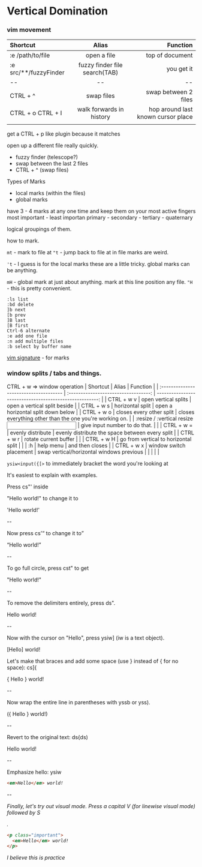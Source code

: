 # Vertical Domination

### vim movement


| Shortcut              |             Alias             |                           Function |
| :-------------------- | :---------------------------: | ---------------------------------: |
| :e /path/to/file      |          open a file          |                    top of document |
| :e src/**/fuzzyFinder | fuzzy finder file search(TAB) |                         you get it |
| --                    |              --               |                                 -- |
| CTRL + ^              |          swap files           |               swap between 2 files |
| CTRL + o CTRL + I     |   walk forwards in history    | hop around last known cursor place |
|                       |                               |                                    |


get a CTRL + p like plugin because it matches

open up a different file really quickly.
- fuzzy finder (telescope?)
- swap between the last 2 files
- CTRL + ^ (swap files)


Types of Marks
- local marks (within the files)
- global marks

have 3 - 4 marks at any one time and keep them on your most active fingers
most important - least importan
primary - secondary - tertiary - quaternary

logical groupings of them.

how to mark.

`mt` - mark to file at <t>
`"t` - jump back to file at <t>
in file marks are weird.

`'t` - I guess is for the local marks these are a little tricky.
global marks can be anything.

`mH` - global mark at just about anything. mark at this line position any file.
`"H` - this is pretty convenient.


```
:ls list
:bd delete
]b next
[b prev
]B last
[B first
Ctrl-6 alternate
:e add one file
:n add multiple files
:b select by buffer name
```

[vim signature](https://github.com/kshenoy/vim-signature) - for marks


### window splits / tabs and things.
CTRL + w => window operation
| Shortcut                               |                Alias                 |                                                Function |
| :------------------------------------- | :----------------------------------: | ------------------------------------------------------: |
| CTRL + w v                             |         open vertical splits         |                            open a vertical split beside |
| CTRL + w s                             |           horizontal split           |                      open a horizontal split down below |
| CTRL + w o                             |       closes every other split       | closes everything other than the one you're working on. |
| :resize / :vertical resize <input no.> |    give input number to do that.     |                                                         |
| CTRL + w =                             |          evenly distribute           |         evenly distribute the space between every split |
| CTRL + w r                             |        rotate current buffer         |                                                         |
| CTRL + w H                             | go from vertical to horizontal split |                                                         |
| :h                                     |              help menu               |                                         and then closes |
| CTRL + w x                             |       window switch placement        |               swap vertical/horizontal windows previous |
|                                        |                                      |                                                         |



`ysiw<input({[>` to immediately bracket the word you're looking at



It's easiest to explain with examples.

Press cs"' inside

"Hello world!" to change it to

'Hello world!'

--

Now press cs'<q> to change it to

<q>Hello world!</q>

--

To go full circle, press cst" to get

"Hello world!"

--

To remove the delimiters entirely, press ds".

Hello world!

--

Now with the cursor on "Hello", press ysiw] (iw is a text object).

[Hello] world!

Let's make that braces and add some space (use } instead of { for no space): cs]{

{ Hello } world!

--

Now wrap the entire line in parentheses with yssb or yss).

({ Hello } world!)

--

Revert to the original text: ds{ds)

Hello world!

--

Emphasize hello: ysiw<em>
```html
<em>Hello</em> world!
```
--

Finally, let's try out visual mode. Press a capital V (for linewise visual mode) followed by S<p class="important">.
```html
<p class="important">
  <em>Hello</em> world!
</p>
```
I believe this is practice